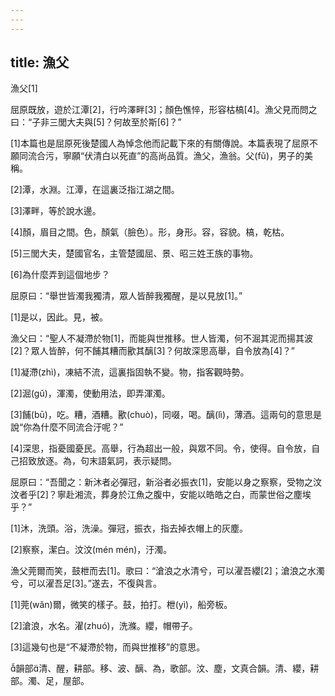 ```yaml
---
---
---
```

title: 漁父
---




漁父[1]

屈原既放，遊於江潭[2]，行吟澤畔[3]；顏色憔悴，形容枯槁[4]。漁父見而問之曰：“子非三閭大夫與[5]？何故至於斯[6]？”

[1]本篇也是屈原死後楚國人為悼念他而記載下來的有關傳說。本篇表現了屈原不願同流合污，寧願“伏清白以死直”的高尚品質。漁父，漁翁。父(fǔ)，男子的美稱。

[2]潭，水淵。江潭，在這裏泛指江湖之間。

[3]澤畔，等於說水邊。

[4]顏，眉目之間。色，顏氣（臉色）。形，身形。容，容貌。槁，乾枯。

[5]三閭大夫，楚國官名，主管楚國屈、景、昭三姓王族的事物。

[6]為什麼弄到這個地步？

屈原曰：“舉世皆濁我獨清，眾人皆醉我獨醒，是以見放[1]。”

[1]是以，因此。見，被。

漁父曰：“聖人不凝滯於物[1]，而能與世推移。世人皆濁，何不淈其泥而揚其波[2]？眾人皆醉，何不餔其糟而歠其醨[3]？何故深思高舉，自令放為[4]？”

[1]凝滯(zhì)，凍結不流，這裏指固執不變。物，指客觀時勢。

[2]淈(gǔ)，渾濁，使動用法，即弄渾濁。

[3]餔(bū)，吃。糟，酒糟。歠(chuò)，同啜，喝。醨(lì)，薄酒。這兩句的意思是說“你為什麼不同流合汙呢？”

[4]深思，指憂國憂民。高舉，行為超出一般，與眾不同。令，使得。自令放，自己招致放逐。為，句末語氣詞，表示疑問。

屈原曰：“吾聞之：新沐者必彈冠，新浴者必振衣[1]，安能以身之察察，受物之汶汶者乎[2]？寧赴湘流，葬身於江魚之腹中，安能以皓皓之白，而蒙世俗之塵埃乎？”

[1]沐，洗頭。浴，洗澡。彈冠，振衣，指去掉衣帽上的灰塵。

[2]察察，潔白。汶汶(mén mén)，汙濁。

漁父莞爾而笑，鼓枻而去[1]。歌曰：“滄浪之水清兮，可以濯吾纓[2]；滄浪之水濁兮，可以濯吾足[3]。”遂去，不復與言。

[1]莞(wǎn)爾，微笑的樣子。鼓，拍打。枻(yì)，船旁板。

[2]滄浪，水名。濯(zhuó)，洗滌。纓，帽帶子。

[3]這幾句也是“不凝滯於物，而與世推移”的意思。

韻部清、醒，耕部。移、波、醨、為，歌部。汶、塵，文真合韻。清、纓，耕部。濁、足，屋部。